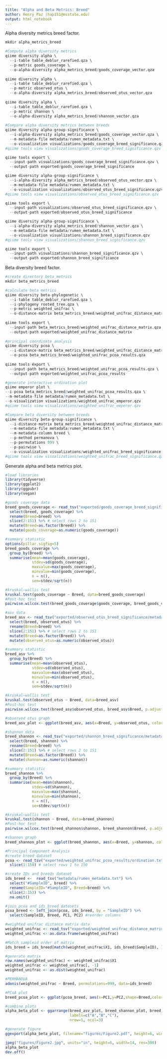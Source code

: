 ```yaml
---
title: "Alpha and Beta Metrics: Breed"
author: Henry Paz (hap151@msstate.edu)
output: html_notebook
---
```


Alpha diversity metrics breed factor.

```r
mkdir alpha_metrics_breed

#Compute alpha diversity metrics
qiime diversity alpha \
  --i-table table_deblur_rarefied.qza \
  --p-metric goods_coverage \
  --o-alpha-diversity alpha_metrics_breed/goods_coverage_vector.qza 
  
qiime diversity alpha \
  --i-table table_deblur_rarefied.qza \
  --p-metric observed_otus \
  --o-alpha-diversity alpha_metrics_breed/observed_otus_vector.qza
  
qiime diversity alpha \
  --i-table table_deblur_rarefied.qza \
  --p-metric shannon \
  --o-alpha-diversity alpha_metrics_breed/shannon_vector.qza
  
#Compare alpha diversity metrics between breeds
qiime diversity alpha-group-significance \
  --i-alpha-diversity alpha_metrics_breed/goods_coverage_vector.qza \
  --m-metadata-file metadata/rumen_metadata.txt \
  --o-visualization visualizations/goods_coverage_breed_significance.qzv
#qiime tools view visualizations/goods_coverage_breed_significance.qzv

qiime tools export \
  --input-path visualizations/goods_coverage_breed_significance.qzv \
  --output-path exported/goods_coverage_breed_significance

qiime diversity alpha-group-significance \
  --i-alpha-diversity alpha_metrics_breed/observed_otus_vector.qza \
  --m-metadata-file metadata/rumen_metadata.txt \
  --o-visualization visualizations/observed_otus_breed_significance.qzv
#qiime tools view visualizations/observed_otus_breed_significance.qzv

qiime tools export \
  --input-path visualizations/observed_otus_breed_significance.qzv \
  --output-path exported/observed_otus_breed_significance

qiime diversity alpha-group-significance \
  --i-alpha-diversity alpha_metrics_breed/shannon_vector.qza \
  --m-metadata-file metadata/rumen_metadata.txt \
  --o-visualization visualizations/shannon_breed_significance.qzv
#qiime tools view visualizations/shannon_breed_significance.qzv

qiime tools export \
  --input-path visualizations/shannon_breed_significance.qzv \
  --output-path exported/shannon_breed_significance
```

Beta diversity breed factor.

```r
#create directory beta_metrics
mkdir beta_metrics_breed

#calculate beta metrics
qiime diversity beta-phylogenetic \
  --i-table table_deblur_rarefied.qza \
  --i-phylogeny rooted_tree.qza \
  --p-metric weighted_unifrac \
  --o-distance-matrix beta_metrics_breed/weighted_unifrac_distance_matrix.qza
  
qiime tools export \
  --input-path beta_metrics_breed/weighted_unifrac_distance_matrix.qza \
  --output-path exported/weighted_unifrac_distance_matrix
  
#principal coordinate analysis
qiime diversity pcoa \
  --i-distance-matrix beta_metrics_breed/weighted_unifrac_distance_matrix.qza \
  --o-pcoa beta_metrics_breed/weighted_unifrac_pcoa_results.qza
  
qiime tools export \
  --input-path beta_metrics_breed/weighted_unifrac_pcoa_results.qza \
  --output-path exported/weighted_unifrac_pcoa_results

#generate interactive ordination plot
qiime emperor plot \
--i-pcoa beta_metrics_breed/weighted_unifrac_pcoa_results.qza \
--m-metadata-file metadata/rumen_metadata.txt \
--o-visualization visualizations/weighted_unifrac_emperor.qzv
#qiime tools view visualizations/weighted_unifrac_emperor.qzv

#Compare beta diversity between breeds
qiime diversity beta-group-significance \
  --i-distance-matrix beta_metrics_breed/weighted_unifrac_distance_matrix.qza \
  --m-metadata-file metadata/rumen_metadata.txt \
  --m-metadata-column breed \
  --p-method permanova \
  --p-permutations 999 \
  --p-pairwise \
  --o-visualization visualizations/weighted_unifrac_breed_significance.qzv 
#qiime tools view visualizations/weighted_unifrac_breed_significance.qzv 
```

Generate alpha and beta metrics plot.

```r
#load libraries
library(tidyverse)
library(ggplot2)
library(ggpubr)
library(vegan)

#goods coverage data
breed_goods_coverage <- read_tsv("exported/goods_coverage_breed_significance/metadata.tsv") %>% 
  select(breed, goods_coverage) %>%
  rename(Breed=breed) %>% 
  slice(2:151) %>% # select rows 2 to 151
  mutate(Breed=as.factor(Breed)) %>%
  mutate(goods_coverage=as.numeric(goods_coverage)) 

#summary statistic  
options(pillar.sigfig=5)
breed_goods_coverage %>%
  group_by(Breed) %>% 
  summarise(mean=mean(goods_coverage),
            stdev=sd(goods_coverage),
            maxvalue=max(goods_coverage),
            minvalue=min(goods_coverage),
            n = n(),
            sem=stdev/sqrt(n))

#kruskal–wallis test
kruskal.test(goods_coverage ~ Breed, data=breed_goods_coverage)
#Post-hoc test
pairwise.wilcox.test(breed_goods_coverage$goods_coverage, breed_goods_coverage$Breed, p.adjust.method="BH")

#asv data
breed_asv <- read_tsv("exported/observed_otus_breed_significance/metadata.tsv") %>% 
  select(breed, observed_otus) %>%
  rename(Breed=breed) %>% 
  slice(2:151) %>% # select rows 2 to 151
  mutate(Breed=as.factor(Breed)) %>%
  mutate(observed_otus=as.numeric(observed_otus)) 

#summary statistic  
breed_asv %>%
  group_by(Breed) %>% 
  summarise(mean=mean(observed_otus),
            stdev=sd(observed_otus),
            maxvalue=max(observed_otus),
            minvalue=min(observed_otus),
            n = n(),
            sem=stdev/sqrt(n))

#kruskal–wallis test
kruskal.test(observed_otus ~ Breed, data=breed_asv)
#Post-hoc test
pairwise.wilcox.test(breed_asv$observed_otus, breed_asv$Breed, p.adjust.method="BH")

#observed otus graph
breed_asv_plot <- ggplot(breed_asv, aes(x=Breed, y=observed_otus, color=Breed)) + annotate(geom="text", x="Holstein", y=1200, size=3.5, fontface="bold", color="#800000", label="Kruskal-Wallis, P = 0.15") + geom_boxplot(lwd=1) + labs(title="", x="Breed", y="Amplicon Sequence Variants") + theme(plot.title=element_text(color="black", size=16, face="bold", hjust=0.5), axis.line=element_line(color="black", size=1), axis.ticks=element_line(color="black"), axis.text=element_text(color="black", size=12, face="bold"), axis.title=element_text(color="black", size=14, face="bold"), legend.position="none") + scale_color_manual(values=c("Red","Blue")) + ylim(400,1200) 

#shannon data
breed_shannon <- read_tsv("exported/shannon_breed_significance/metadata.tsv") %>% 
  select(breed, shannon) %>%
  rename(Breed=breed) %>% 
  slice(2:151) %>% # select rows 2 to 151
  mutate(Breed=as.factor(Breed)) %>%
  mutate(shannon=as.numeric(shannon)) 

#summary statistic  
breed_shannon %>%
  group_by(Breed) %>% 
  summarise(mean=mean(shannon),
            stdev=sd(shannon),
            maxvalue=max(shannon),
            minvalue=min(shannon),
            n = n(),
            se=stdev/sqrt(n))

#kruskal–wallis test
kruskal.test(shannon ~ Breed, data=breed_shannon)
#Post-hoc test
pairwise.wilcox.test(breed_shannon$shannon, breed_shannon$Breed, p.adjust.method="BH")

#shannon graph
breed_shannon_plot <- ggplot(breed_shannon, aes(x=Breed, y=shannon, color=Breed)) + annotate(geom="text", x="Holstein", y=9, size=3.5, fontface="bold", color="#800000", label="Kruskal-Wallis, P = 0.60") + geom_boxplot(lwd=1) + labs(title="", x="Breed", y="Shannon Index") + theme(plot.title=element_text(color="black", size=16, face="bold", hjust=0.5), axis.line=element_line(color="black", size=1), axis.ticks=element_line(color="black"), axis.text=element_text(color="black", size=12, face="bold"), axis.title=element_text(color="black", size=14, face="bold"), legend.position="none") + scale_color_manual(values=c("Red","Blue")) + ylim(6,9) 

#Principal Component Analysis
#create breed dataset
pcoa <- read_tsv("exported/weighted_unifrac_pcoa_results/ordination.txt", col_names = c("SampleID", "PC1", "PC2"), skip=9) %>%
  slice(1:150) # select rows 1 to 150

#create IDs and breeds dataset
ids_breed <-  read_tsv("metadata/rumen_metadata.txt") %>% 
  select("#SampleID", breed) %>% 
  rename(SampleID="#SampleID", Breed=breed) %>% 
  slice(2:153) %>% 
  na.omit() 

#join pcoa and ids_breed datasets
pcoa_breed <- left_join(pcoa, ids_breed, by = "SampleID") %>% 
  select(SampleID, Breed, PC1, PC2) #reorder columns

#weighted unifrac distance matrix data
weighted_unifrac <- read_tsv("exported/weighted_unifrac_distance_matrix/distance-matrix.tsv")
weighted_unifrac <- as.data.frame(weighted_unifrac)

#Match sampleid order of matrix
ids_breed = ids_breed[match(weighted_unifrac$X1, ids_breed$SampleID), ]

#generate matrix
row.names(weighted_unifrac) <- weighted_unifrac$X1
weighted_unifrac <- weighted_unifrac[, -1]
weighted_unifrac <- as.dist(weighted_unifrac)

#PERMANOVA
adonis(weighted_unifrac ~ Breed, permutations=999, data=ids_breed)

#PCoA plot
breed_pcoa_plot <- ggplot(pcoa_breed, aes(x=PC1,y=PC2,shape=Breed,color=Breed)) + annotate(geom="text", x=-0.10, y=0.13, size=3.5, fontface="bold", color="#800000", label="PERMANOVA, P < 0.01") + geom_point(size=3) + labs(x="PC1 (30.9%)", y="PC2 (12.9%)",shape="Breed",color="Breed") + theme(axis.line=element_line(color="black", size=1), axis.ticks=element_line(color="black"), axis.text=element_text(color="black", size=12, face="bold"), axis.title=element_text(color="black", size=14, face="bold"), legend.title=element_text(color="black",size=10,face="bold"), legend.text=element_text(color="black",size=9,face="bold")) + stat_ellipse(aes(fill=Breed), alpha=0.2, type="t", level=0.95, size=0.5, geom="polygon", show.legend=F) + scale_colour_manual(values=c("Red","Blue")) + scale_shape_manual(values=c(15,16))

#combine plots
alpha_beta_plot <- ggarrange(breed_asv_plot, breed_shannon_plot, breed_pcoa_plot, 
                             labels=c("A","B","C"), 
                             nrow=1, ncol=3)

#generate figure
ggexport(alpha_beta_plot, filename="figures/Figure2.pdf", height=6, width=14)

jpeg("figures/Figure2.jpg", units="in", height=6, width=14, res=300)
alpha_beta_plot
dev.off()
```
